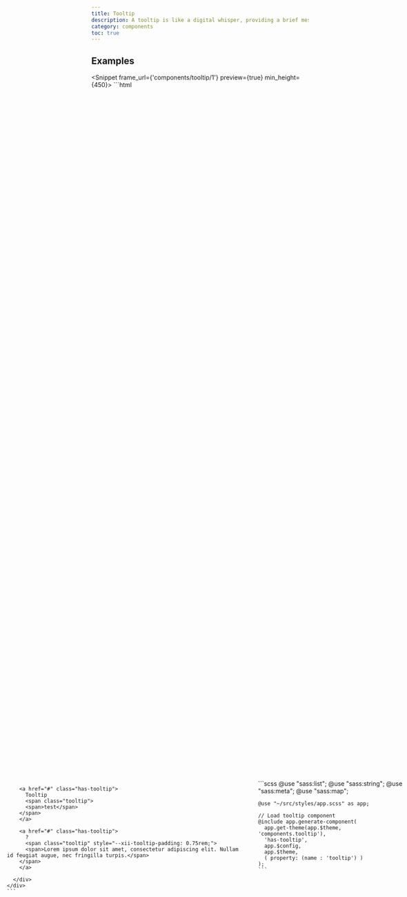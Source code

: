 ```yaml
---
title: Tooltip
description: A tooltip is like a digital whisper, providing a brief message or hint when you hover over an element on a website. It's the digital equivalent of a helpful friend, quietly offering guidance or information without interrupting your browsing experience. With a tooltip, you can quickly get the information you need, without having to search for it or ask for help.
category: components
toc: true
---
```



## Examples
<Snippet frame_url={'components/tooltip/1'} preview={true} min_height={450}>
  <Fragment slot="html">
    ```html
    <div style="display: flex;align-items: center;justify-content:center;width:100%;height:100%;position: absolute;inset:0;">
      <div style="display: flex;gap:2rem;">

        <a href="#" class="has-tooltip">
          Tooltip
          <span class="tooltip">
          <span>test</span>
        </span>
        </a>

        <a href="#" class="has-tooltip">
          ?
          <span class="tooltip" style="--xii-tooltip-padding: 0.75rem;">
          <span>Lorem ipsum dolor sit amet, consectetur adipiscing elit. Nullam id feugiat augue, nec fringilla turpis.</span>
        </span>
        </a>

      </div>
    </div>
    ```
  </Fragment>
  <Fragment slot="scss">
    ```scss
    @use "sass:list";
    @use "sass:string";
    @use "sass:meta";
    @use "sass:map";

    @use "~/src/styles/app.scss" as app;

    // Load tooltip component
    @include app.generate-component(
      app.get-theme(app.$theme, 'components.tooltip'),
      'has-tooltip',
      app.$config,
      app.$theme,
      ( property: (name : 'tooltip') )
    );
    ```
  </Fragment>
</Snippet>